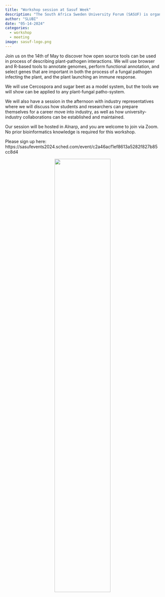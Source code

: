 ```yaml
---
title: "Workshop session at Sasuf Week"
description: "The South Africa Sweden University Forum (SASUF) is organizing their annual Research and Innovation Week and we are offering a workshop for you."
author: "SLUBI"
date: "05-14-2024"
categories:
  - workshop
  - meeting
image: sasuf-logo.png
---
```


Join us on the 14th of May to discover how open source tools can be used in process of describing plant-pathogen interactions. We will use browser and R-based tools to annotate genomes, perform functional annotation, and select genes that are important in both the process of a fungal pathogen infecting the plant, and the plant launching an immune response. 

We will use Cercospora and sugar beet as a model system, but the tools we will show can be applied to any plant-fungal patho-system.

We will also have a session in the afternoon with industry representatives where we will discuss how students and researchers can prepare themselves for a career move into industry, as well as how university-industry collaborations can be established and maintained.

Our session will be hosted in Alnarp, and you are welcome to join via Zoom. No prior bioinformatics knowledge is required for this workshop.

Please sign up here: https://sasufevents2024.sched.com/event/c2a46acf1ef8613a5282f827b85cc8d4
 



<center>
![](sasuf_2024.png){#id .class width=60%}